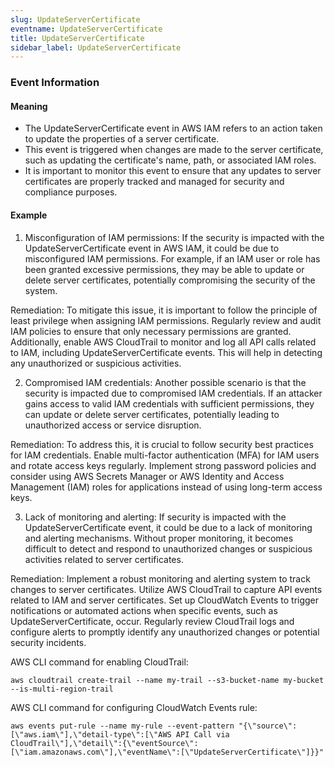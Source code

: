 ```yaml
--- 
slug: UpdateServerCertificate
eventname: UpdateServerCertificate
title: UpdateServerCertificate
sidebar_label: UpdateServerCertificate
---
```

                       
### Event Information

#### Meaning

- The UpdateServerCertificate event in AWS IAM refers to an action taken to update the properties of a server certificate.
- This event is triggered when changes are made to the server certificate, such as updating the certificate's name, path, or associated IAM roles.
- It is important to monitor this event to ensure that any updates to server certificates are properly tracked and managed for security and compliance purposes.

#### Example

1. Misconfiguration of IAM permissions: If the security is impacted with the UpdateServerCertificate event in AWS IAM, it could be due to misconfigured IAM permissions. For example, if an IAM user or role has been granted excessive permissions, they may be able to update or delete server certificates, potentially compromising the security of the system.

Remediation: To mitigate this issue, it is important to follow the principle of least privilege when assigning IAM permissions. Regularly review and audit IAM policies to ensure that only necessary permissions are granted. Additionally, enable AWS CloudTrail to monitor and log all API calls related to IAM, including UpdateServerCertificate events. This will help in detecting any unauthorized or suspicious activities.

2. Compromised IAM credentials: Another possible scenario is that the security is impacted due to compromised IAM credentials. If an attacker gains access to valid IAM credentials with sufficient permissions, they can update or delete server certificates, potentially leading to unauthorized access or service disruption.

Remediation: To address this, it is crucial to follow security best practices for IAM credentials. Enable multi-factor authentication (MFA) for IAM users and rotate access keys regularly. Implement strong password policies and consider using AWS Secrets Manager or AWS Identity and Access Management (IAM) roles for applications instead of using long-term access keys.

3. Lack of monitoring and alerting: If security is impacted with the UpdateServerCertificate event, it could be due to a lack of monitoring and alerting mechanisms. Without proper monitoring, it becomes difficult to detect and respond to unauthorized changes or suspicious activities related to server certificates.

Remediation: Implement a robust monitoring and alerting system to track changes to server certificates. Utilize AWS CloudTrail to capture API events related to IAM and server certificates. Set up CloudWatch Events to trigger notifications or automated actions when specific events, such as UpdateServerCertificate, occur. Regularly review CloudTrail logs and configure alerts to promptly identify any unauthorized changes or potential security incidents.

AWS CLI command for enabling CloudTrail:

```
aws cloudtrail create-trail --name my-trail --s3-bucket-name my-bucket --is-multi-region-trail
```

AWS CLI command for configuring CloudWatch Events rule:

```
aws events put-rule --name my-rule --event-pattern "{\"source\":[\"aws.iam\"],\"detail-type\":[\"AWS API Call via CloudTrail\"],\"detail\":{\"eventSource\":[\"iam.amazonaws.com\"],\"eventName\":[\"UpdateServerCertificate\"]}}"
```


 